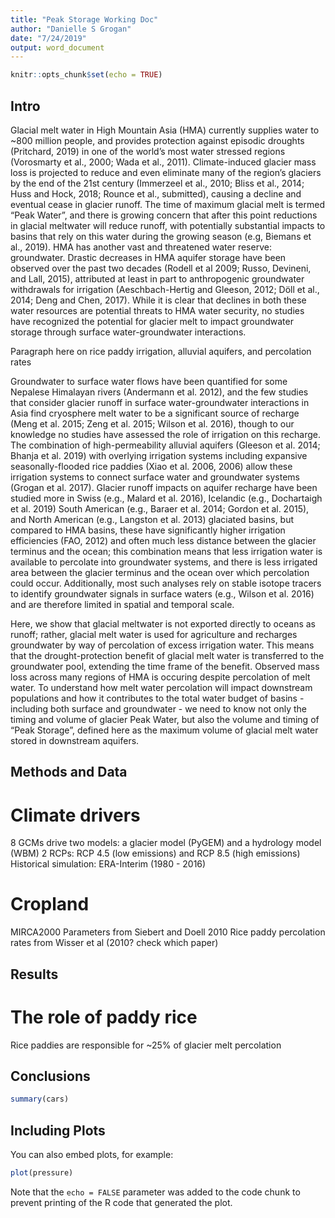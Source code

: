 ```yaml
---
title: "Peak Storage Working Doc"
author: "Danielle S Grogan"
date: "7/24/2019"
output: word_document
---
```


```r
knitr::opts_chunk$set(echo = TRUE)
```

## Intro
Glacial melt water in High Mountain Asia (HMA) currently supplies water to ~800 million people, and provides protection against episodic droughts (Pritchard, 2019) in one of the world’s most water stressed regions (Vorosmarty et al., 2000; Wada et al., 2011).  Climate-induced glacier mass loss is projected to reduce and even eliminate many of the region’s glaciers by the end of the 21st century (Immerzeel et al., 2010; Bliss et al., 2014; Huss and Hock, 2018; Rounce et al., submitted), causing a decline and eventual cease in glacier runoff. The time of maximum glacial melt is termed "Peak Water", and there is growing concern that after this point reductions in glacial meltwater will reduce runoff, with potentially substantial impacts to basins that rely on this water during the growing season (e.g, Biemans et al., 2019). HMA has another vast and threatened water reserve: groundwater. Drastic decreases in HMA aquifer storage have been observed over the past two decades (Rodell et al 2009; Russo, Devineni, and Lall, 2015), attributed at least in part to anthropogenic groundwater withdrawals for irrigation (Aeschbach-Hertig and Gleeson, 2012; Döll et al., 2014; Deng and Chen, 2017). While it is clear that declines in both these water resources are potential threats to HMA water security, no studies have recognized the potential for glacier melt to impact groundwater storage through surface water-groundwater interactions.  

Paragraph here on rice paddy irrigation, alluvial aquifers, and percolation rates

Groundwater to surface water flows have been quantified for some Nepalese Himalayan rivers (Andermann et al. 2012), and the few studies that consider glacier runoff in surface water-groundwater interactions in Asia find cryosphere melt water to be a significant source of recharge (Meng et al. 2015; Zeng et al. 2015; Wilson et al. 2016), though to our knowledge no studies have assessed the role of irrigation on this recharge. The combination of high-permeability alluvial aquifers (Gleeson et al. 2014; Bhanja et al. 2019) with overlying irrigation systems including expansive seasonally-flooded rice paddies (Xiao et al. 2006, 2006) allow these irrigation systems to connect surface water and groundwater systems (Grogan et al. 2017). Glacier runoff impacts on aquifer recharge have been studied more in Swiss (e.g., Malard et al. 2016), Icelandic (e.g., Dochartaigh et al. 2019) South American (e.g., Baraer et al. 2014; Gordon et al. 2015), and North American (e.g., Langston et al. 2013) glaciated basins, but compared to HMA basins, these have significantly higher irrigation efficiencies (FAO, 2012) and often much less distance between the glacier terminus and the ocean; this combination means that less irrigation water is available to percolate into groundwater systems, and there is less irrigated area between the glacier terminus and the ocean over which percolation could occur. Additionally, most such analyses rely on stable isotope tracers to identify groundwater signals in surface waters (e.g., Wilson et al. 2016) and are therefore limited in spatial and temporal scale.

Here, we show that glacial meltwater is not exported directly to oceans as runoff; rather, glacial melt water is used for agriculture and recharges groundwater by way of percolation of excess irrigation water.  This means that the drought-protection benefit of glacial melt water is transferred to the groundwater pool, extending the time frame of the benefit. Observed mass loss across many regions of HMA is occuring despite percolation of melt water. To understand how melt water percolation will impact downstream populations and how it contributes to the total water budget of basins - including both surface and groundwater - we need to know not only the timing and volume of glacier Peak Water, but also the volume and timing of “Peak Storage”, defined here as the maximum volume of glacial melt water stored in downstream aquifers.


## Methods and Data
# Climate drivers
8 GCMs drive two models: a glacier model (PyGEM) and a hydrology model (WBM)
2 RCPs: RCP 4.5 (low emissions) and RCP 8.5 (high emissions)
Historical simulation: ERA-Interim (1980 - 2016)

# Cropland
MIRCA2000
Parameters from Siebert and Doell 2010
Rice paddy percolation rates from Wisser et al (2010?  check which paper)



## Results

# The role of paddy rice
Rice paddies are responsible for ~25% of glacier melt percolation

## Conclusions
```r
summary(cars)
```

## Including Plots

You can also embed plots, for example:

```r
plot(pressure)
```

Note that the `echo = FALSE` parameter was added to the code chunk to prevent printing of the R code that generated the plot.
